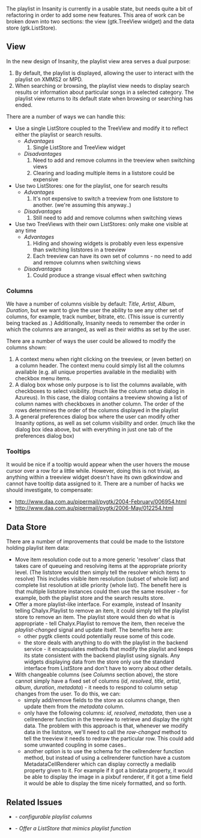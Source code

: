 The playlist in Insanity is currently in a usable state, but needs quite a bit of refactoring in order to add some new features. This area of work can be broken down into two sections: the view (gtk.TreeView widget) and the data store (gtk.ListStore).

== View ==

In the new design of Insanity, the playlist view area serves a dual purpose:
# By default, the playlist is displayed, allowing the user to interact with the playlist on XMMS2 or MPD.
# When searching or browsing, the playlist view needs to display search results or information about particular songs in a selected category. The playlist view returns to its default state when browsing or searching has ended.

There are a number of ways we can handle this:
* Use a single ListStore coupled to the TreeView and modify it to reflect either the playlist or search results.
** ''Advantages''
**# Single ListStore and TreeView widget
** ''Disadvantages''
**# Need to add and remove columns in the treeview when switching views
**# Clearing and loading multiple items in a liststore could be expensive
* Use two ListStores: one for the playlist, one for search results
** ''Advantages''
**# It's not expensive to switch a treeview from one liststore to another. (we're assuming this anyway..)
** ''Disadvantages''
**# Still need to add and remove columns when switching views
* Use two TreeViews with their own ListStores: only make one visible at any time
** ''Advantages''
**# Hiding and showing widgets is probably even less expensive than switching liststores in a treeview
**# Each treeview can have its own set of columns - no need to add and remove columns when switching views
** ''Disadvantages''
**# Could produce a strange visual effect when switching

=== Columns ===

We have a number of columns visible by default: ''Title'', ''Artist'', ''Album'', ''Duration'', but we want to give the user the ability to see any other set of columns, for example, track number, bitrate, etc. (This issue is currently being tracked as {{Bug|996}}.) Additionally, Insanity needs to remember the order in which the columns are arranged, as well as their widths as set by the user.

There are a number of ways the user could be allowed to modify the columns shown:
# A context menu when right clicking on the treeview, or (even better) on a column header. The context menu could simply list all the columns available (e.g. all unique properties available in the medialib) with checkbox menu items.
# A dialog box whose only purpose is to list the columns available, with checkboxes to select visibility. (much like the column setup dialog in Azureus). In this case, the dialog contains a treeview showing a list of column names with checkboxes in another column. The order of the rows determines the order of the columns displayed in the playlist
# A general preferences dialog box where the user can modify other Insanity options, as well as set column visibility and order. (much like the dialog box idea above, but with everything in just one tab of the preferences dialog box)

=== Tooltips ===

It would be nice if a tooltip would appear when the user hovers the mouse cursor over a row for a little while. However, doing this is not trivial, as anything within a treeview widget doesn't have its own gdkwindow and cannot have tooltip data assigned to it. There are a number of hacks we should investigate, to compensate:
* http://www.daa.com.au/pipermail/pygtk/2004-February/006954.html
* http://www.daa.com.au/pipermail/pygtk/2006-May/012254.html

== Data Store ==

There are a number of improvements that could be made to the liststore holding playlist item data:
* Move item resolution code out to a more generic 'resolver' class that takes care of queueing and resolving items at the appropriate priority level. (The liststore would then simply tell the resolver which items to resolve) This includes visible item resolution (subset of whole list) and complete list resolution at idle priority (whole list). The benefit here is that multiple liststore instances could then use the same resolver - for example, both the playlist store and the search results store.
* Offer a more playlist-like interface. For example, instead of Insanity telling Chalyx.Playlist to remove an item, it could simply tell the playlist store to remove an item. The playlist store would then do what is appropriate - tell Chalyx.Playlist to remove the item, then receive the ''playlist-changed'' signal and update itself. The benefits here are:
** other pygtk clients could potentially reuse some of this code.
** the store deals with anything to do with the playlist in the backend service - it encapsulates methods that modify the playlist and keeps its state consistent with the backend playlist using signals. Any widgets displaying data from the store only use the standard interface from ListStore and don't have to worry about other details.
* With changeable columns (see ''Columns'' section above), the store cannot simply have a fixed set of columns (''id'', ''resolved'', ''title'', ''artist'', ''album'', ''duration'', ''metadata'') - it needs to respond to column setup changes from the user. To do this, we can:
** simply add/remove fields to the store as columns change, then update them from the ''metadata'' column.
** only have the following columns: ''id'', ''resolved'', ''metadata'', then use a cellrenderer function in the treeview to retrieve and display the right data. The problem with this approach is that, whenever we modify data in the liststore, we'll need to call the ''row-changed'' method to tell the treeview it needs to redraw the particular row. This could add some unwanted coupling in some cases..
** another option is to use the schema for the cellrenderer function method, but instead of using a cellrenderer function have a custom MetadataCellRenderer which can display correctly a medialib property given to it. For example if it got a bindata property, it would be able to display the image in a pixbuf renderer, if it got a time field it would be able to display the time nicely formatted, and so forth.

== Related Issues ==
* {{Bug|996}} - ''configurable playlist columns''
* {{Bug|999}} - ''Offer a ListStore that mimics playlist function''